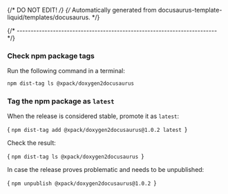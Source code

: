 {/* DO NOT EDIT! */}
{/* Automatically generated from docusaurus-template-liquid/templates/docusaurus. */}


{/* ------------------------------------------------------------------------ */}

### Check npm package tags

Run the following command in a terminal:

```sh
npm dist-tag ls @xpack/doxygen2docusaurus
```

### Tag the npm package as `latest`

When the release is considered stable, promote it as `latest`:

<CodeBlock language="sh"> {
`npm dist-tag add @xpack/doxygen2docusaurus@1.0.2 latest
`} </CodeBlock>

Check the result:

<CodeBlock language="sh"> {
`npm dist-tag ls @xpack/doxygen2docusaurus
`} </CodeBlock>

In case the release proves problematic and needs to be unpublished:

<CodeBlock language="sh"> {
`npm unpublish @xpack/doxygen2docusaurus@1.0.2
`} </CodeBlock>
